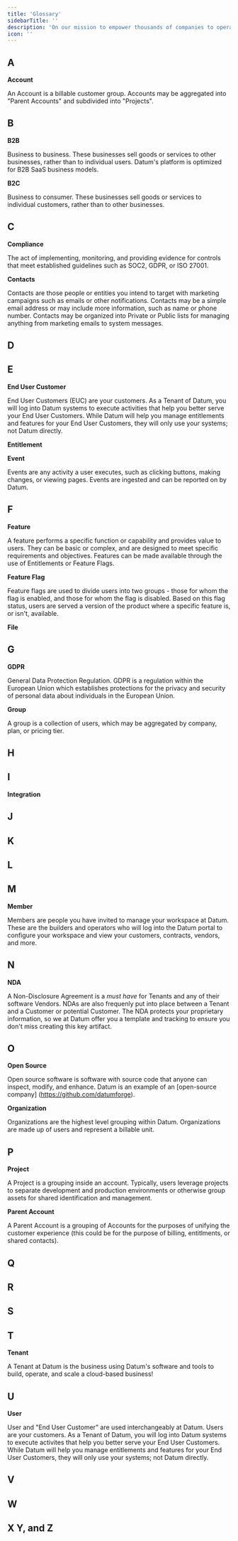 ```yaml
---
title: 'Glossary'
sidebarTitle: ''
description: 'On our mission to empower thousands of companies to operate at scale, we've built a variety of features and tools. While most of these terms will be concepts you've heard of before, we created a glossary to articulate what they mean at Datum.'
icon: ''
---
```


## A
**Account**

An Account is a billable customer group. Accounts may be aggregated into "Parent Accounts" and subdivided into "Projects". 

## B
**B2B**

Business to business. These businesses sell goods or services to other businesses, rather than to individual users. Datum's platform is optimized for B2B SaaS business models. 

**B2C**

Business to consumer. These businesses sell goods or services to individual customers, rather than to other businesses. 

## C
**Compliance**

The act of implementing, monitoring, and providing evidence for controls that meet established guidelines such as SOC2, GDPR, or ISO 27001. 

**Contacts**

Contacts are those people or entities you intend to target with marketing campaigns such as emails or other notifications. Contacts may be a simple email address or may include more information, such as name or phone number. Contacts may be organized into Private or Public lists for managing anything from marketing emails to system messages. 

## D 

## E
**End User Customer**

End User Customers (EUC) are your customers. As a Tenant of Datum, you will log into Datum systems to execute activities that help you better serve your End User Customers. While Datum will help you manage entitlements and features for your End User Customers, they will only use your systems; not Datum directly. 

**Entitlement**

**Event**

Events are any activity a user executes, such as clicking buttons, making changes, or viewing pages. Events are ingested and can be reported on by Datum.

## F

**Feature**

A feature performs a specific function or capability and provides value to users. They can be basic or complex, and are designed to meet specific requirements and objectives. Features can be made available through the use of Entitlements or Feature Flags.

**Feature Flag**

Feature flags are used to divide users into two groups - those for whom the flag is enabled, and those for whom the flag is disabled. Based on this flag status, users are served a version of the product where a specific feature is, or isn't, available. 

**File**

## G
**GDPR**

General Data Protection Regulation. GDPR is a regulation within the European Union which establishes protections for the privacy and security of personal data about individuals in the European Union. 

**Group**

A group is a collection of users, which may be aggregated by company, plan, or pricing tier. 

## H

## I

**Integration**

## J

## K

## L

## M
**Member** 

Members are people you have invited to manage your workspace at Datum. These are the builders and operators who will log into the Datum portal to configure your workspace and view your customers, contracts, vendors, and more. 

## N

**NDA**

A Non-Disclosure Agreement is a *must have* for Tenants and any of their software Vendors. NDAs are also frequenly put into place between a Tenant and a Customer or potential Customer. The NDA protects your proprietary information, so we at Datum offer you a template and tracking to ensure you don't miss creating this key artifact. 

## O
**Open Source** 

Open source software is software with source code that anyone can inspect, modify, and enhance. Datum is an example of an [open-source company] (https://github.com/datumforge).

**Organization**

Organizations are the highest level grouping within Datum. Organizations are made up of users and represent a billable unit. 

## P

**Project**

A Project is a grouping inside an account. Typically, users leverage projects to separate development and production environments or otherwise group assets for shared identification and management. 

**Parent Account**

A Parent Account is a grouping of Accounts for the purposes of unifying the customer experience (this could be for the purpose of billing, entitlments, or shared contacts). 

## Q 

## R 

## S

## T

**Tenant** 

A Tenant at Datum is the business using Datum's software and tools to build, operate, and scale a cloud-based business!

## U

**User**

User and "End User Customer" are used interchangeably at Datum. Users are your customers. As a Tenant of Datum, you will log into Datum systems to execute activites that help you better serve your End User Customers. While Datum will help you manage entitlements and features for your End User Customers, they will only use your systems; not Datum directly. 

## V

## W

## X Y, and Z
